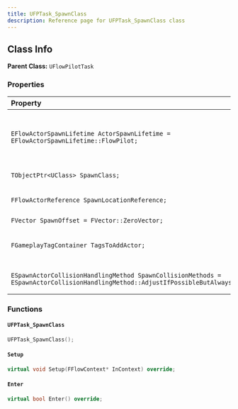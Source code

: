 ```yaml
---
title: UFPTask_SpawnClass
description: Reference page for UFPTask_SpawnClass class
---
```


## Class Info
__Parent Class:__ `UFlowPilotTask`

### Properties

| Property | Description |
| :--- | :--- |
| `EFlowActorSpawnLifetime ActorSpawnLifetime = EFlowActorSpawnLifetime::FlowPilot;` | SpawnLifetime dictates when we Destroy this Actor, (or leave it alive forever) |
| `TObjectPtr<UClass> SpawnClass;` | UClass to Spawn |
| `FFlowActorReference SpawnLocationReference;` | Spawn Location Reference |
| `FVector SpawnOffset = FVector::ZeroVector;` | Spawn Offset |
| `FGameplayTagContainer TagsToAddActor;` | GameplayTags to add Spawned Actor |
| `ESpawnActorCollisionHandlingMethod SpawnCollisionMethods = ESpawnActorCollisionHandlingMethod::AdjustIfPossibleButAlwaysSpawn;` | Spawn Collision Method |

### Functions

#### `UFPTask_SpawnClass` 

```cpp
UFPTask_SpawnClass();
```

#### `Setup` 

```cpp
virtual void Setup(FFlowContext* InContext) override;
```

#### `Enter` 

```cpp
virtual bool Enter() override;
```


